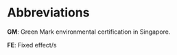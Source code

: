 
\pdfbookmark[section]{Abbreviations}{abbr}

# Abbreviations {#abbr .unnumbered}

**GM**: Green Mark environmental certification in Singapore. 

**FE**: Fixed effect/s

\newpage